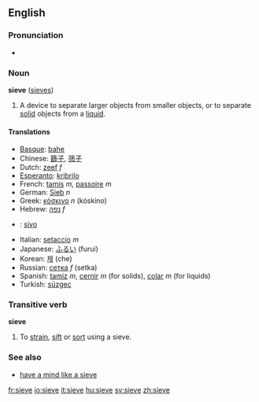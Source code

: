 ==English==
===Pronunciation===
*{{audio|en-us-sieve.ogg|Audio (US)}}

===Noun===
'''sieve''' ([[sieves]])

# A device to separate larger objects from smaller objects, or to separate [[solid]] objects from a [[liquid]].

====Translations====
*[[Basque]]: [[bahe]]
*Chinese: [[篩子]], [[筛子]]
*Dutch: [[zeef]] ''f''
*[[Esperanto]]: [[kribrilo]]
*French: [[tamis]] ''m'', [[passoire]] ''m''
*German: [[Sieb]] ''n''
*Greek: [[κόσκινο]] ''n'' (k&oacute;skino)
*Hebrew: [[נפה]] ''f''
* {{io}} : [[sivo]]
*Italian: [[setaccio]] ''m''
*Japanese: [[ふるい]] (furui)
*Korean: [[체]] (che)
*Russian: [[сетка]] ''f'' (setka)
*Spanish: [[tamiz]] ''m'', [[cernir]] ''m'' (for solids), [[colar]] ''m'' (for liquids)
*Turkish: [[süzgeç]]

===Transitive verb===
'''sieve'''
#To [[strain]], [[sift]] or [[sort]] using a sieve.

===See also===
*[[have a mind like a sieve]]

[[fr:sieve]]
[[io:sieve]]
[[it:sieve]]
[[hu:sieve]]
[[sv:sieve]]
[[zh:sieve]]